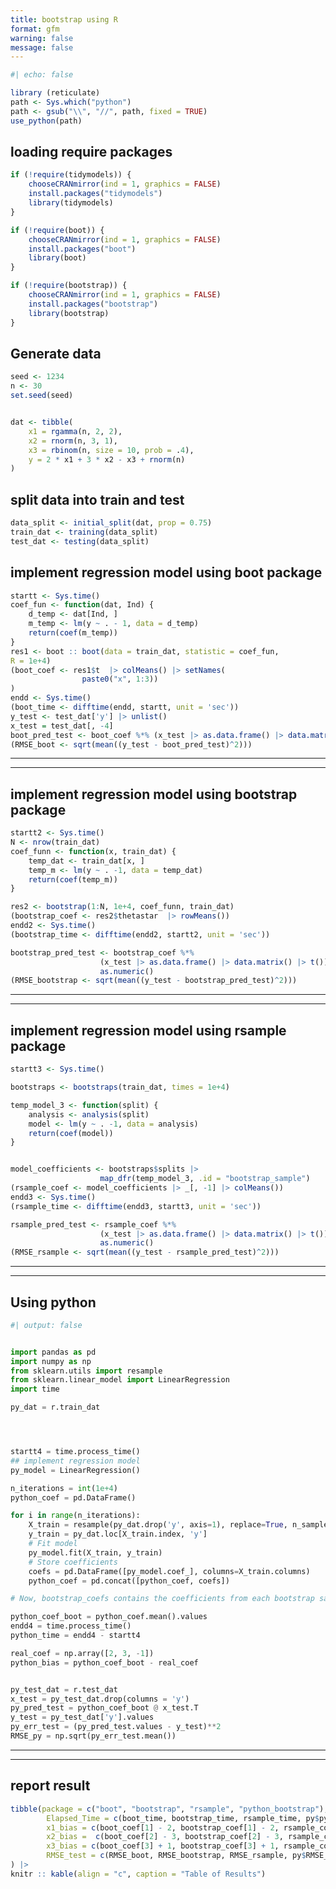 ```yaml
---
title: bootstrap using R
format: gfm
warning: false
message: false
---
```



```r
#| echo: false

library (reticulate)
path <- Sys.which("python")
path <- gsub("\\", "//", path, fixed = TRUE)
use_python(path)

```

## loading require packages 


```r
if (!require(tidymodels)) {
    chooseCRANmirror(ind = 1, graphics = FALSE)
    install.packages("tidymodels")
    library(tidymodels)
}

if (!require(boot)) {
    chooseCRANmirror(ind = 1, graphics = FALSE)
    install.packages("boot")
    library(boot)
}

if (!require(bootstrap)) {
    chooseCRANmirror(ind = 1, graphics = FALSE)
    install.packages("bootstrap")
    library(bootstrap)
}


```




## Generate data 

```r
seed <- 1234
n <- 30
set.seed(seed)


dat <- tibble(
    x1 = rgamma(n, 2, 2), 
    x2 = rnorm(n, 3, 1),
    x3 = rbinom(n, size = 10, prob = .4), 
    y = 2 * x1 + 3 * x2 - x3 + rnorm(n)
)
```


## split data into train and test


```r
data_split <- initial_split(dat, prop = 0.75)
train_dat <- training(data_split)
test_dat <- testing(data_split)
```




## implement regression model using boot package 

```r
startt <- Sys.time()
coef_fun <- function(dat, Ind) {
    d_temp <- dat[Ind, ]
    m_temp <- lm(y ~ . - 1, data = d_temp)
    return(coef(m_temp))
}
res1 <- boot :: boot(data = train_dat, statistic = coef_fun, 
R = 1e+4)
(boot_coef <- res1$t  |> colMeans() |> setNames(
                paste0("x", 1:3))
)
endd <- Sys.time()
(boot_time <- difftime(endd, startt, unit = 'sec'))
y_test <- test_dat['y'] |> unlist()
x_test = test_dat[, -4]
boot_pred_test <- boot_coef %*% (x_test |> as.data.frame() |> data.matrix() |> t()) |> as.numeric()
(RMSE_boot <- sqrt(mean((y_test - boot_pred_test)^2)))
```


***
***



## implement regression model using bootstrap package 

```r
startt2 <- Sys.time()
N <- nrow(train_dat)
coef_funn <- function(x, train_dat) { 
    temp_dat <- train_dat[x, ]
    temp_m <- lm(y ~ . -1, data = temp_dat)
    return(coef(temp_m)) 
}

res2 <- bootstrap(1:N, 1e+4, coef_funn, train_dat)
(bootstrap_coef <- res2$thetastar  |> rowMeans())
endd2 <- Sys.time()
(bootstrap_time <- difftime(endd2, startt2, unit = 'sec'))

bootstrap_pred_test <- bootstrap_coef %*% 
                    (x_test |> as.data.frame() |> data.matrix() |> t()) |> 
                    as.numeric()
(RMSE_bootstrap <- sqrt(mean((y_test - bootstrap_pred_test)^2)))
```


***
***


## implement regression model using rsample package 


```r

startt3 <- Sys.time()

bootstraps <- bootstraps(train_dat, times = 1e+4)

temp_model_3 <- function(split) {
    analysis <- analysis(split)
    model <- lm(y ~ . -1, data = analysis)
    return(coef(model))
}


model_coefficients <- bootstraps$splits |> 
                    map_dfr(temp_model_3, .id = "bootstrap_sample")
(rsample_coef <- model_coefficients |> _[, -1] |> colMeans())
endd3 <- Sys.time()
(rsample_time <- difftime(endd3, startt3, unit = 'sec'))

rsample_pred_test <- rsample_coef %*% 
                    (x_test |> as.data.frame() |> data.matrix() |> t()) |> 
                    as.numeric()
(RMSE_rsample <- sqrt(mean((y_test - rsample_pred_test)^2)))
```




***
***



## Using python 

```python
#| output: false 


import pandas as pd
import numpy as np
from sklearn.utils import resample
from sklearn.linear_model import LinearRegression
import time

py_dat = r.train_dat




startt4 = time.process_time()
## implement regression model 
py_model = LinearRegression()

n_iterations = int(1e+4)
python_coef = pd.DataFrame()

for i in range(n_iterations):
    X_train = resample(py_dat.drop('y', axis=1), replace=True, n_samples=len(py_dat))
    y_train = py_dat.loc[X_train.index, 'y']
    # Fit model
    py_model.fit(X_train, y_train)
    # Store coefficients
    coefs = pd.DataFrame([py_model.coef_], columns=X_train.columns)
    python_coef = pd.concat([python_coef, coefs])

# Now, bootstrap_coefs contains the coefficients from each bootstrap sample

python_coef_boot = python_coef.mean().values
endd4 = time.process_time()
python_time = endd4 - startt4

real_coef = np.array([2, 3, -1])
python_bias = python_coef_boot - real_coef


py_test_dat = r.test_dat 
x_test = py_test_dat.drop(columns = 'y')
py_pred_test = python_coef_boot @ x_test.T
y_test = py_test_dat['y'].values
py_err_test = (py_pred_test.values - y_test)**2
RMSE_py = np.sqrt(py_err_test.mean())
```



***
***



## report result 


```r

tibble(package = c("boot", "bootstrap", "rsample", "python_bootstrap"), 
        Elapsed_Time = c(boot_time, bootstrap_time, rsample_time, py$python_time), 
        x1_bias = c(boot_coef[1] - 2, bootstrap_coef[1] - 2, rsample_coef[1] - 2, py$python_bias[1]),
        x2_bias =  c(boot_coef[2] - 3, bootstrap_coef[2] - 3, rsample_coef[2] - 3, py$python_bias[2]),
        x3_bias = c(boot_coef[3] + 1, bootstrap_coef[3] + 1, rsample_coef[3] + 1, py$python_bias[3]), 
        RMSE_test = c(RMSE_boot, RMSE_bootstrap, RMSE_rsample, py$RMSE_py)
) |> 
knitr :: kable(align = "c", caption = "Table of Results")


```


